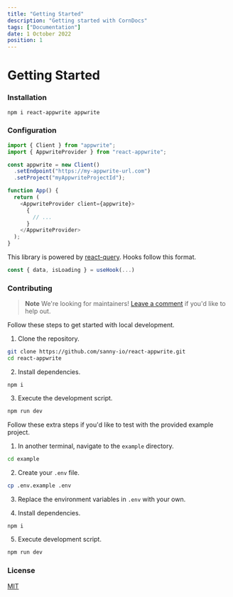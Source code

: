 ```yaml
---
title: "Getting Started"
description: "Getting started with CornDocs"
tags: ["Documentation"]
date: 1 October 2022
position: 1
---
```


# Getting Started

### Installation

```bash
npm i react-appwrite appwrite
```

### Configuration

```ts
import { Client } from "appwrite";
import { AppwriteProvider } from "react-appwrite";

const appwrite = new Client()
  .setEndpoint("https://my-appwrite-url.com")
  .setProject("myAppwriteProjectId");

function App() {
  return (
    <AppwriteProvider client={appwrite}>
      {
        // ...
      }
    </AppwriteProvider>
  );
}
```

This library is powered by [react-query](https://tanstack.com/query/v4/docs/react/reference/useQuery).
Hooks follow this format.

```ts
const { data, isLoading } = useHook(...)
```

### Contributing

> **Note**
> We're looking for maintainers! [Leave a comment](https://github.com/sanny-io/react-appwrite/discussions/1) if you'd like to help out.

Follow these steps to get started with local development.

1. Clone the repository.

```bash
git clone https://github.com/sanny-io/react-appwrite.git
cd react-appwrite
```

2. Install dependencies.

```
npm i
```

3. Execute the development script.

```bash
npm run dev
```

Follow these extra steps if you'd like to test with the provided example
project.

1. In another terminal, navigate to the `example` directory.

```bash
cd example
```

2. Create your `.env` file.

```bash
cp .env.example .env
```

3. Replace the environment variables in `.env` with your own.

4. Install dependencies.

```bash
npm i
```

5. Execute development script.

```bash
npm run dev
```

### License

[MIT](/LICENSE)
